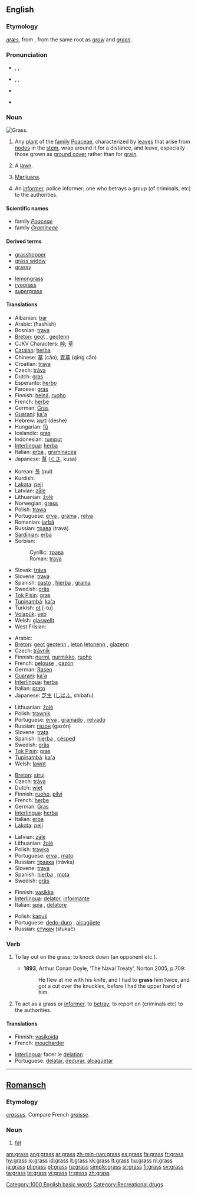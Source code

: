 {{wikipedia}}
==English==

===Etymology===
{{OE.}} ''[[græs]]'', from {{Ger.}}, from the same {{PIE.}} root as ''[[grow]]'' and ''[[green]]''.

===Pronunciation===
* {{enPR|grăs}}, {{IPA|/grɑːs/}}, {{SAMPA|/grA:s/}} {{italbrac|[[RP]]}}
* {{enPR|grăs}}, {{IPA|/græs/}}, {{SAMPA|/gr{s/}} {{italbrac|US}}
* {{audio|en-gb-grass.ogg|Audio (RP)}}
* {{audio|en-us-grass.ogg|Audio (US)}}
*: {{rhymes|ɑːs}}

===Noun===
[[Image:Grass-JW.jpg|thumb|right|Grass.]]
{{en-noun|es|-}}

# {{context|countable|uncountable}} Any [[plant]] of the [[family]] [[Poaceae]], characterized by [[leaves]] that arise from [[node]]s in the [[stem]], wrap around it for a distance, and leave, especially those grown as [[ground cover]] rather than for [[grain]].
# A [[lawn]].
# {{context|slang|uncountable}} [[marijuana|Marijuana]].
# {{slang}} An [[informer]], police informer; one who betrays a group (of criminals, etc) to the authorities.

====Scientific names====
* family ''[[Poaceae]]''
* family ''[[Gramineae]]'' {{italbrac|alternative name}}

====Derived terms====
{{top2}}
* [[grasshopper]]
* [[grass widow]]
* [[grassy]]
{{mid2}}
* [[lemongrass]]
* [[ryegrass]]
* [[supergrass]]
{{bottom}}

====Translations====
{{trans-top|ground cover plant}}
* Albanian: [[bar]] {{m}}
* Arabic: {{Arab|[[حشيش|حَشيش]]}} (ħashísh) {{m}}
* Bosnian: [[trava#Bosnian|trava]] {{f}}
* [[Breton]]: [[geot]] {{c}}, [[geotenn]] {{f|s}}
* CJKV Characters: [[艸]]; [[草]]
* [[Catalan]]: [[herba]] {{f}}
* Chinese: [[草]] (căo), [[青草]] (qīng cǎo)
* Croatian: [[trava]] {{f}}
* Czech: [[tráva]] {{f}}
* Dutch: [[gras]] {{n}}
* Esperanto: [[herbo]]
* Faroese: [[gras]] {{n}}
* Finnish: [[heinä]], [[ruoho]]
* French: [[herbe]] {{f}}
* German: [[Gras]] {{n}}
* [[Guarani]]: [[ka'a]]
* Hebrew: [[דשא]] (déshe) {{m}}
* Hungarian: [[fű]]
* Icelandic: [[gras]] {{n}}
* Indonesian: [[rumput]]
* [[Interlingua]]: [[herba]]
* Italian: [[erba]] {{f}}, [[graminacea]] {{f}}
* Japanese: [[草]] ([[くさ]], kusa)
{{trans-mid}}
* Korean: [[풀]] (pul)
* Kurdish: {{KUchar|[[گیا]]}} {{g|Kurdish}}
* [[Lakota]]: [[peji]]
* Latvian: [[zāle]] {{f}}
* Lithuanian: [[žolė]] {{f}}
* Norwegian: [[gress]] {{n}}
* Polish: [[trawa]] {{f}}
* Portuguese: [[erva]] {{f}}, [[grama]] {{f}}, [[relva]] {{f}}
* Romanian: [[iarbă]] {{f}}
* Russian: [[трава#Russian|трава]] (travá) {{f}}
* [[Sardinian]]: [[erba]] {{f}}
* Serbian:
*: Cyrillic: [[трава#Serbian|трава]] {{f}}
*: Roman: [[trava#Serbian|trava]] {{f}}
* Slovak: [[tráva#Slovak|tráva]] {{f}}
* Slovene: [[trava]] {{f}}
* Spanish: [[pasto]] {{m}}, [[hierba]] {{f}}, [[grama]] {{f}}
* Swedish: [[gräs]] {{n}}
* [[Tok Pisin]]: [[gras]]
* [[Tupinambá]]: [[ka'a]]
* Turkish: [[ot]] [-tu]
* [[Volapük]]: [[yeb]]
* Welsh: [[glaswellt]] {{m}}
* West Frisian: {{t+|fy|gers|c}}
{{trans-bottom}}

{{trans-top|lawn}}
* Arabic: {{Arab|[[حشيش|حَشيش]]}} {{m}}
* [[Breton]]: [[geot]] {{c}} [[geotenn]] {{f|s}}, [[leton]] {{c}} [[letonenn]] {{f|s}}, [[glazenn]] {{f}}
* Czech: [[trávník]] {{m}}
* Finnish: [[nurmi]], [[nurmikko]], [[ruoho]]
* French: [[pelouse]] {{f}}, [[gazon]] {{m}}
* German: [[Rasen]] {{m}}
* [[Guarani]]: [[ka'a]]
* [[Interlingua]]: [[herba]]
* Italian: [[prato]] {{m}}
* Japanese: [[芝生]] ([[しばふ]], shibafu)
{{trans-mid}}
* Lithuanian: [[žolė]] {{f}}
* Polish: [[trawnik]] {{m}}
* Portuguese: [[erva]] {{f}}, [[gramado]] {{m}}, [[relvado]] {{m}}
* Russian: [[газон#Russian|газон]] {{m}} (gazón)
* Slovene: [[trata]] {{f}}
* Spanish: [[hierba]] {{f}}, [[césped]] {{m}}
* Swedish: [[gräs]]
* [[Tok Pisin]]: [[gras]]
* [[Tupinambá]]: [[ka'a]]
* Welsh: [[lawnt]] {{f}}
{{trans-bottom}}

{{trans-top|marijuana}}
* [[Breton]]: [[struj]] {{m}}
* Czech: [[tráva]] {{f}}
* Dutch: [[wiet]] {{m}}
* Finnish: [[ruoho]], [[pilvi]]
* French: [[herbe]] {{f}}
* German: [[Gras]] {{n}}
* [[Interlingua]]: [[herba]]
* Italian: [[erba]] {{f}}
* [[Lakota]]: [[peji]]
{{trans-mid}}
* Latvian: [[zāle]] {{f}}
* Lithuanian: [[žolė]] {{f}}
* Polish: [[trawka]] {{f}}
* Portuguese: [[erva]] {{f}}, [[mato]] {{m}}
* Russian: [[травка#Russian|травка]] {{f}} (trávka)
* Slovene: [[trava]] {{f}}
* Spanish: [[hierba]] {{f}}, [[mota]] {{f}}
* Swedish: [[gräs]]
{{trans-bottom}}

{{trans-top|informer}}
* Finnish: [[vasikka]]
* [[Interlingua]]: [[delator]], [[informante]]
* Italian: [[spia]] {{f}}, [[delatore]] {{m}}
{{trans-mid}}
* Polish: [[kapuś]] {{m}}
* Portuguese: [[dedo-duro]] {{m}}, [[alcagüete]] {{m}}
* Russian: [[стукач#Russian|стукач]] {{m}} (stukač)
{{trans-bottom}}

===Verb===
{{en-verb|grass|es}}

# {{transitive}} To lay out on the grass; to knock down (an opponent etc.).
#* '''1893''', Arthur Conan Doyle, ‘The Naval Treaty’, Norton 2005, p.709:
#*: He flew at me with his knife, and I had to '''grass''' him twice, and got a cut over the knuckles, before I had the upper hand of him.
# {{context|transitive|or|intransitive|slang}} To act as a grass or [[informer]], to [[betray]]; to report on (criminals etc) to the authorities.

====Translations====
{{trans-top|to inform on}}
* Finnish: [[vasikoida]]
* French: [[moucharder]]
{{trans-mid}}
* [[Interlingua]]: facer le [[delation]]
* Portuguese: [[delatar]], [[dedurar]], [[alcagüetar]]
{{trans-bottom}}

[[Category:1000 English basic words]]
[[Category:Recreational drugs]]

----

==[[Romansch]]==

===Etymology===
{{L.|rm}} ''[[crassus]]''. Compare French ''[[graisse]]''.

===Noun===
{{infl|rm|noun|gender=m}}

# [[fat]]

[[am:grass]]
[[ang:grass]]
[[ar:grass]]
[[zh-min-nan:grass]]
[[es:grass]]
[[fa:grass]]
[[fr:grass]]
[[hy:grass]]
[[io:grass]]
[[id:grass]]
[[it:grass]]
[[kk:grass]]
[[lt:grass]]
[[hu:grass]]
[[nl:grass]]
[[ja:grass]]
[[pl:grass]]
[[pt:grass]]
[[ru:grass]]
[[simple:grass]]
[[sr:grass]]
[[fi:grass]]
[[sv:grass]]
[[ta:grass]]
[[te:grass]]
[[vi:grass]]
[[tr:grass]]
[[zh:grass]]